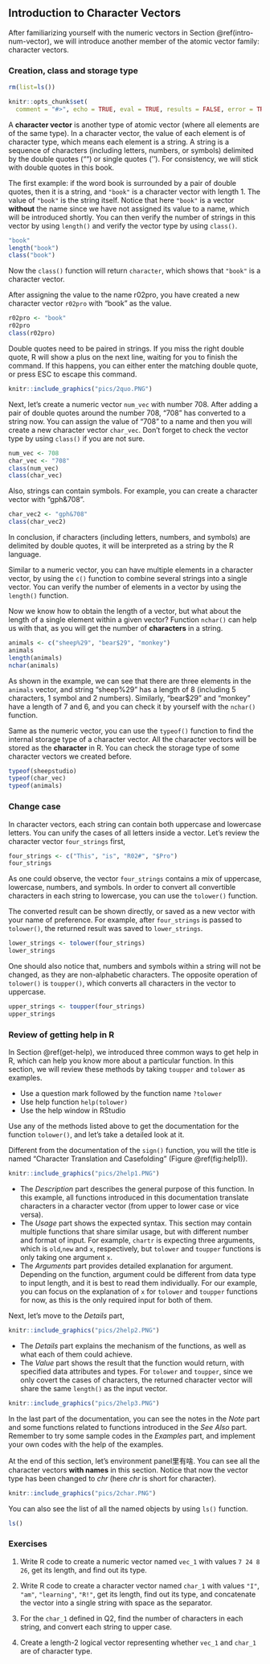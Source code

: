 ## Introduction to Character Vectors {#intro-char-vector} 

After familiarizing yourself with the numeric vectors in Section \@ref(intro-num-vector), we will introduce another member of the atomic vector family: character vectors. 

### Creation, class and storage type{#create-character-vector} 

```r
rm(list=ls())
```

```r
knitr::opts_chunk$set(
  comment = "#>", echo = TRUE, eval = TRUE, results = FALSE, error = TRUE, fig.width = 6, warning = FALSE, collapse = TRUE)
```

A **character vector** is another type of atomic vector (where all elements are of the same type). In a character vector, the value of each element is of character type, which means each element is a string. A string is a sequence of characters (including letters, numbers, or symbols) delimited by the double quotes ("") or single quotes (''). For consistency, we will stick with double quotes in this book.

The first example: if the word book is surrounded by a pair of double quotes, then it is a string, and `"book"` is a character vector with length 1. The value of `"book"` is the string itself. Notice that here `"book"` is a vector **without** the name since we have not assigned its value to a name, which will be introduced shortly. You can then verify the number of strings in this vector by using `length()` and verify the vector type by using `class()`.

```r
"book" 
length("book")
class("book")
```

Now the `class()` function will return `character`, which shows that `"book"` is a character vector.

After assigning the value to the name r02pro, you have created a new character vector `r02pro` with "book" as the value.

```r
r02pro <- "book" 
r02pro
class(r02pro)
```


::: {.infobox .caution data-latex="{caution}"}
Double quotes need to be paired in strings. If you miss the right double quote, R will show a plus on the next line, waiting for you to finish the command. If this happens, you can either enter the matching double quote, or press ESC to escape this command.

```r
knitr::include_graphics("pics/2quo.PNG")
```
:::

Next, let's create a numeric vector `num_vec` with number 708. After adding a pair of double quotes around the number 708, "708" has converted to a string now. You can assign the value of "708" to a name and then you will create a new character vector `char_vec`. Don't forget to check the vector type by using `class()` if you are not sure.

```r
num_vec <- 708
char_vec <- "708" 
class(num_vec)
class(char_vec)
```

Also, strings can contain symbols. For example, you can create a character vector with "gph&708".

```r
char_vec2 <- "gph&708"
class(char_vec2)
```

In conclusion, if characters (including letters, numbers, and symbols) are delimited by double quotes, it will be interpreted as a string by the R language. 

Similar to a numeric vector, you can have multiple elements in a character vector, by using the `c()` function to combine several strings into a single vector. You can verify the number of elements in a vector by using the  `length()` function. 

Now we know how to obtain the length of a vector, but what about the length of a single element within a given vector? Function `nchar()` can help us with that, as you will get the number of **characters** in a string.

```r
animals <- c("sheep%29", "bear$29", "monkey")
animals
length(animals)
nchar(animals)
```

As shown in the example, we can see that there are three elements in the `animals` vector, and string "sheep%29" has a length of 8 (including 5 characters, 1 symbol and 2 numbers). Similarly, "bear$29" and "monkey" have a length of 7 and 6, and you can check it by yourself with the `nchar()` function. 

Same as the numeric vector, you can use the `typeof()` function to find the internal storage type of a character vector. All the character vectors will be stored as the **character** in R. You can check the storage type of some character vectors we created before.

```r
typeof(sheepstudio)
typeof(char_vec)
typeof(animals)
```

### Change case{#case}

In character vectors, each string can contain both uppercase and lowercase letters. You can unify the cases of all letters inside a vector. Let's review the character vector `four_strings` first,

```r
four_strings <- c("This", "is", "R02#", "$Pro")
four_strings
```

As one could observe, the vector `four_strings` contains a mix of uppercase, lowercase, numbers, and symbols. In order to convert all convertible characters in each string to lowercase, you can use the `tolower()` function. 

The converted result can be shown directly, or saved as a new vector with your name of preference. For example, after `four_strings` is passed to `tolower()`, the returned result was saved to `lower_strings`. 

```r
lower_strings <- tolower(four_strings)
lower_strings
```

One should also notice that, numbers and symbols within a string will not be changed, as they are non-alphabetic characters. 
The opposite operation of `tolower()` is `toupper()`, which converts all characters in the vector to uppercase.

```r
upper_strings <- toupper(four_strings)
upper_strings
```

### Review of getting help in R

In Section \@ref(get-help), we introduced three common ways to get help in R, which can help you know more about a particular function. In this section, we will review these methods by taking `toupper` and `tolower` as examples.

- Use a question mark followed by the function name `?tolower`
- Use help function `help(tolower)` 
- Use the help window in RStudio 

Use any of the methods listed above to get the documentation for the function `tolower()`, and let's take a detailed look at it. 

Different from the documentation of the `sign()` function, you will the title is named "Character Translation and Casefolding" (Figure \@ref(fig:help1)).

```r
knitr::include_graphics("pics/2help1.PNG")
```

- The *Description* part describes the general purpose of this function. In this example, all functions introduced in this documentation translate characters in a character vector (from upper to lower case or vice versa).
- The *Usage* part shows the expected syntax. This section may contain multiple functions that share similar usage, but with different number and format of input. For example, `chartr` is expecting three arguments, which is `old`,`new` and `x`, respectively, but `tolower` and `toupper` functions is only taking one argument `x`. 
- The *Arguments* part provides detailed explanation for argument. Depending on the function, argument could be different from data type to input length, and it is best to read them individually. For our example, you can focus on the explanation of `x` for `tolower` and `toupper` functions for now, as this is the only required input for both of them. 

Next, let's move to the *Details* part,

```r
knitr::include_graphics("pics/2help2.PNG")
```

- The *Details* part explains the mechanism of the functions, as well as what each of them could achieve. 
- The *Value* part shows the result that the function would return, with specified data attributes and types. For `tolower` and `toupper`, since we only covert the cases of characters, the returned character vector will share the same `length()` as the input vector. 

```r
knitr::include_graphics("pics/2help3.PNG")
```

In the last part of the documentation, you can see the notes in the *Note* part and some functions related to functions introduced in the *See Also* part. Remember to try some sample codes in the *Examples* part, and implement your own codes with the help of the examples.


At the end of this section, let's environment panel里有啥. You can see all the character vectors **with names** in this section. Notice that now the vector type has been changed to *chr* (here *chr* is short for character). 

```r
knitr::include_graphics("pics/2char.PNG")
```

You can also see the list of all the named objects by using `ls()` function.

```r
ls()
```

### Exercises

1. Write R code to create a numeric vector named `vec_1` with values `7 24 8 26`, get its length, and find out its type.

2. Write R code to create a character vector named `char_1` with values `"I"`, `"am"`, `"learning"`, `"R!"`, get its length, find out its type, and concatenate the vector into a single string with space as the separator.

3. For the `char_1` defined in Q2, find the number of characters in each string, and convert each string to upper case.

4. Create a length-2 logical vector representing whether `vec_1` and `char_1` are of character type.


